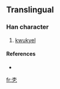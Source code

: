 ==Translingual==

===Han character===
{{Han char|rn=75|rad=木|as=01|sn=5|four=|canj=木弓 (DN), X木弓 (XDN)}}

# [[kwukyel]]

====References====
* {{Han ref|kx=0509.121|dj=0893.031|hdz=21153.011|uh=6730|ud=26416}}

[[fr:朰]]